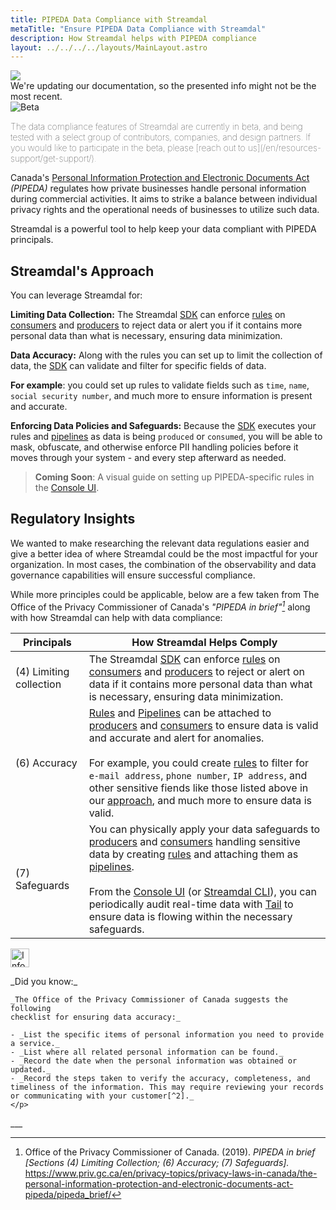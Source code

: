 ```yaml
---
title: PIPEDA Data Compliance with Streamdal
metaTitle: "Ensure PIPEDA Data Compliance with Streamdal"
description: How Streamdal helps with PIPEDA compliance
layout: ../../../../layouts/MainLayout.astro
---
```



<div class="addl-wrapper">
<div class="addl">
<img src={information} class="uimage" />
<div class="addlcontent">
We're updating our documentation, so the presented info might not be the
most recent.
</div>
</div>
</div>

<Notification type="checked">
  <img src={beta} alt="Beta" />
  <p style="font-weight: lighter;">The data compliance features of Streamdal 
  are currently in beta, and being tested with a select group of contributors, 
  companies, and design partners. If you would like to participate in the beta, 
  please 
  [reach out to us](/en/resources-support/get-support/).</p>
</Notification>


Canada's <a href="https://www.priv.gc.ca/en/privacy-topics/privacy-laws-in-canada/the-personal-information-protection-and-electronic-documents-act-pipeda/" target="_blank">Personal Information Protection and Electronic Documents Act</a> 
_(PIPEDA)_ regulates how private businesses handle personal information during 
commercial activities. It aims to strike a balance between individual privacy 
rights and the operational needs of businesses to utilize such data.

Streamdal is a powerful tool to help keep your data compliant with PIPEDA 
principals.

## Streamdal's Approach

You can leverage Streamdal for:

**Limiting Data Collection:** The Streamdal [SDK](/en/core-components/sdk/) can enforce <a href="/en/resources-support/glossary/#rule-or-step" class="pkeyword">rules</a> on <a href="/en/resources-support/glossary/#consumer" class="pkeyword">consumers</a> and <a href="/en/resources-support/glossary/#producer" class="pkeyword">producers</a> to reject data or alert you if it contains more personal data than what is necessary, ensuring data minimization.

**Data Accuracy:** Along with the rules you can set up to limit the collection of data, the [SDK](/en/core-components/sdk/) can validate and filter for specific fields of data.

**For example**: you could set up rules to validate fields such as `time`, `name`,  `social security number`, and much more to ensure information is present and accurate. 

**Enforcing Data Policies and Safeguards:** Because the [SDK](/en/core-components/sdk/) executes your rules and <a href="/en/resources-support/glossary/#pipeline-or-ruleset" class="pkeyword">pipelines</a> as data is being `produced` or `consumed`, you will be able to mask, obfuscate, and otherwise enforce PII handling policies before it moves through your system - and every step afterward as needed.   

> **Coming Soon**: A visual guide on setting up PIPEDA-specific rules in the 
[Console UI](/en/core-components/console-ui/).

## Regulatory Insights

We wanted to make researching the relevant data regulations easier and give a 
better idea of where Streamdal could be the most impactful for your 
organization. In most cases, the combination of the observability and data 
governance capabilities will ensure successful compliance. 

While more principles could be applicable, below are a few taken from 
The Office of the Privacy Commissioner of Canada's _"PIPEDA in brief"[^1]_ 
along with how Streamdal can help with data compliance:

| Principals | How Streamdal Helps Comply |
|-|-|
| (4) Limiting collection | The Streamdal [SDK](/en/core-components/sdk/) can enforce [rules](/en/resources-support/glossary/#rule-or-step) on [consumers](/en/resources-support/glossary/#consumer) and [producers](/en/resources-support/glossary/#producer) to reject or alert on data if it contains more personal data than what is necessary, ensuring data minimization.|
| (6) Accuracy | [Rules](/en/resources-support/glossary/#rule-or-step) and [Pipelines](/en/resources-support/glossary/#pipeline-or-ruleset) can be attached to [producers](/en/resources-support/glossary/#producer) and [consumers](/en/resources-support/glossary/#consumer) to ensure data is valid and accurate and alert for anomalies. <br /><br />For example, you could create [rules](/en/resources-support/glossary/#rule-or-step) to filter for `e-mail address`, `phone number`, `IP address`, and other sensitive fiends like those listed above in our [approach](/en/data-governance/compliance/pipeda#streamdals-approach), and much more to ensure data is valid. |
| (7) Safeguards | You can physically apply your data safeguards to [producers](/en/resources-support/glossary/#producer) and [consumers](/en/resources-support/glossary/#consumer) handling sensitive data by creating [rules](/en/resources-support/glossary/#rule-or-step) and attaching them as [pipelines](/en/resources-support/glossary/#pipeline-or-ruleset). <br /><br />From the [Console UI](/en/core-components/console-ui/) (or [Streamdal CLI](/en/guides/tail/#cli)), you can periodically audit real-time data with [Tail](/en/guides/tail/) to ensure data is flowing within the necessary safeguards. |


<Notification type="information">
  <img src={info} alt="Information" width="30px" height="30px" />
  <div class="prose-md prose-p:my-2 prose-a:text-purple-dark prose-a:underline">
    <p>
    _Did you know:_ 
    
    _The Office of the Privacy Commissioner of Canada suggests the following 
    checklist for ensuring data accuracy:_
    
    - _List the specific items of personal information you need to provide a service._
    - _List where all related personal information can be found._
    - _Record the date when the personal information was obtained or updated._
    - _Record the steps taken to verify the accuracy, completeness, and timeliness of the information. This may require reviewing your records or communicating with your customer[^2]._ 
    </p>
  </div>
</Notification>
___

[^1]: Office of the Privacy Commissioner of Canada. (2019). _PIPEDA in brief [Sections (4) Limiting Collection; (6) Accuracy; (7) Safeguards]._ https://www.priv.gc.ca/en/privacy-topics/privacy-laws-in-canada/the-personal-information-protection-and-electronic-documents-act-pipeda/pipeda_brief/
[^2]: Office of the Privacy Commissioner of Canada. (2021). _PIPEDA Fair Information Principle 6 – Accuracy: Tips._ https://www.priv.gc.ca/en/privacy-topics/privacy-laws-in-canada/the-personal-information-protection-and-electronic-documents-act-pipeda/p_principle/principles/p_accuracy/